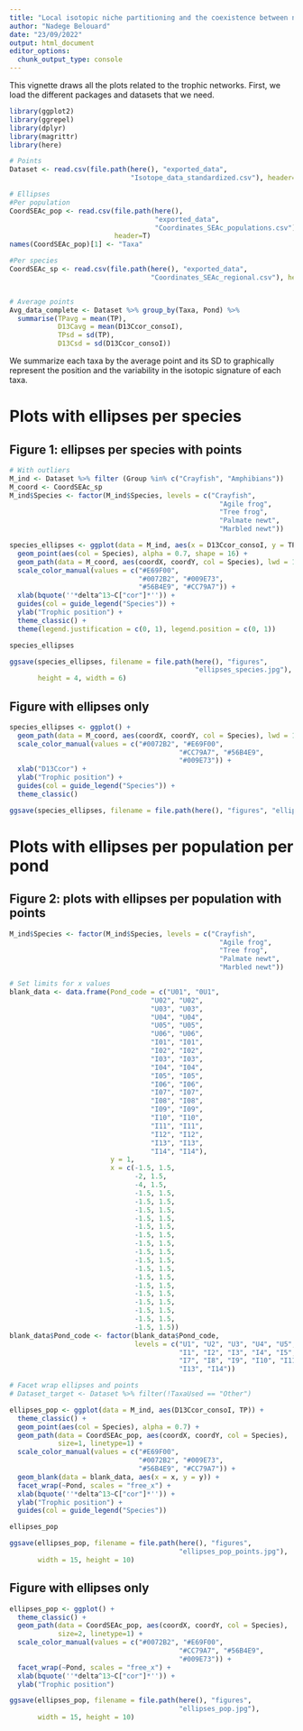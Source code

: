 ```yaml
---
title: "Local isotopic niche partitioning and the coexistence between native amphibians and invasive crayfish #4: Network plots with ellipses"
author: "Nadege Belouard"
date: "23/09/2022"
output: html_document
editor_options: 
  chunk_output_type: console
---
```


This vignette draws all the plots related to the trophic networks. First, we load the different packages and datasets that we need.

```r
library(ggplot2)
library(ggrepel)
library(dplyr)
library(magrittr)
library(here)

# Points
Dataset <- read.csv(file.path(here(), "exported_data", 
                              "Isotope_data_standardized.csv"), header=T)

# Ellipses
#Per population
CoordSEAc_pop <- read.csv(file.path(here(), 
                                    "exported_data", 
                                    "Coordinates_SEAc_populations.csv"), 
                          header=T)
names(CoordSEAc_pop)[1] <- "Taxa"

#Per species
CoordSEAc_sp <- read.csv(file.path(here(), "exported_data", 
                                   "Coordinates_SEAc_regional.csv"), header=T)


# Average points
Avg_data_complete <- Dataset %>% group_by(Taxa, Pond) %>%
  summarise(TPavg = mean(TP),
            D13Cavg = mean(D13Ccor_consoI),
            TPsd = sd(TP),
            D13Csd = sd(D13Ccor_consoI))


```

We summarize each taxa by the average point and its SD to graphically represent the position and the variability in the isotopic signature of each taxa.


# Plots with ellipses per species

## Figure 1: ellipses per species with points
```r

# With outliers
M_ind <- Dataset %>% filter (Group %in% c("Crayfish", "Amphibians"))
M_coord <- CoordSEAc_sp
M_ind$Species <- factor(M_ind$Species, levels = c("Crayfish",
                                                    "Agile frog",
                                                    "Tree frog",
                                                    "Palmate newt",
                                                    "Marbled newt"))

species_ellipses <- ggplot(data = M_ind, aes(x = D13Ccor_consoI, y = TP)) +
  geom_point(aes(col = Species), alpha = 0.7, shape = 16) +
  geom_path(data = M_coord, aes(coordX, coordY, col = Species), lwd = 1.5) +
  scale_color_manual(values = c("#E69F00", 
                                "#0072B2", "#009E73", 
                                "#56B4E9", "#CC79A7")) +
  xlab(bquote(''*delta^13~C["cor"]*'')) +
  guides(col = guide_legend("Species")) +
  ylab("Trophic position") +
  theme_classic() + 
  theme(legend.justification = c(0, 1), legend.position = c(0, 1))

species_ellipses

ggsave(species_ellipses, filename = file.path(here(), "figures", 
                                              "ellipses_species.jpg"), 
       height = 4, width = 6)
```

## Figure with ellipses only
```r
species_ellipses <- ggplot() +
  geom_path(data = M_coord, aes(coordX, coordY, col = Species), lwd = 1.5) +
  scale_color_manual(values = c("#0072B2", "#E69F00",
                                          "#CC79A7", "#56B4E9", 
                                          "#009E73")) +
  xlab("D13Ccor") +
  ylab("Trophic position") +
  guides(col = guide_legend("Species")) +
  theme_classic()

ggsave(species_ellipses, filename = file.path(here(), "figures", "ellipses_species_wopoints.jpg"), height = 4, width = 6)

```



# Plots with ellipses per population per pond

## Figure 2: plots with ellipses per population with points
```r

M_ind$Species <- factor(M_ind$Species, levels = c("Crayfish",
                                                    "Agile frog",
                                                    "Tree frog",
                                                    "Palmate newt",
                                                    "Marbled newt"))

# Set limits for x values
blank_data <- data.frame(Pond_code = c("U01", "0U1", 
                                   "U02", "U02", 
                                   "U03", "U03",
                                   "U04", "U04",
                                   "U05", "U05",
                                   "U06", "U06",
                                   "I01", "I01",
                                   "I02", "I02",
                                   "I03", "I03",
                                   "I04", "I04",
                                   "I05", "I05",
                                   "I06", "I06",
                                   "I07", "I07",
                                   "I08", "I08",
                                   "I09", "I09",
                                   "I10", "I10",
                                   "I11", "I11",
                                   "I12", "I12",
                                   "I13", "I13",
                                   "I14", "I14"),
                         y = 1,
                         x = c(-1.5, 1.5, 
                               -2, 1.5, 
                               -4, 1.5,
                               -1.5, 1.5, 
                               -1.5, 1.5, 
                               -1.5, 1.5, 
                               -1.5, 1.5, 
                               -1.5, 1.5, 
                               -1.5, 1.5, 
                               -1.5, 1.5, 
                               -1.5, 1.5, 
                               -1.5, 1.5, 
                               -1.5, 1.5, 
                               -1.5, 1.5, 
                               -1.5, 1.5, 
                               -1.5, 1.5, 
                               -1.5, 1.5, 
                               -1.5, 1.5, 
                               -1.5, 1.5, 
                               -1.5, 1.5))
blank_data$Pond_code <- factor(blank_data$Pond_code, 
                               levels = c("U1", "U2", "U3", "U4", "U5", "U6",
                                          "I1", "I2", "I3", "I4", "I5", "I6",
                                          "I7", "I8", "I9", "I10", "I11", "I12",
                                          "I13", "I14"))

# Facet wrap ellipses and points
# Dataset_target <- Dataset %>% filter(!TaxaUsed == "Other")

ellipses_pop <- ggplot(data = M_ind, aes(D13Ccor_consoI, TP)) +
  theme_classic() +
  geom_point(aes(col = Species), alpha = 0.7) +
  geom_path(data = CoordSEAc_pop, aes(coordX, coordY, col = Species), 
            size=1, linetype=1) +
  scale_color_manual(values = c("#E69F00", 
                                "#0072B2", "#009E73", 
                                "#56B4E9", "#CC79A7")) +
  geom_blank(data = blank_data, aes(x = x, y = y)) +
  facet_wrap(~Pond, scales = "free_x") +
  xlab(bquote(''*delta^13~C["cor"]*'')) +
  ylab("Trophic position") +
  guides(col = guide_legend("Species"))

ellipses_pop

ggsave(ellipses_pop, filename = file.path(here(), "figures",
                                          "ellipses_pop_points.jpg"),
       width = 15, height = 10)

```

## Figure with ellipses only
```r
ellipses_pop <- ggplot() +
  theme_classic() +
  geom_path(data = CoordSEAc_pop, aes(coordX, coordY, col = Species), 
            size=2, linetype=1) +
  scale_color_manual(values = c("#0072B2", "#E69F00",
                                          "#CC79A7", "#56B4E9", 
                                          "#009E73")) +
  facet_wrap(~Pond, scales = "free_x") +
  xlab(bquote(''*delta^13~C["cor"]*'')) +
  ylab("Trophic position")

ggsave(ellipses_pop, filename = file.path(here(), "figures", 
                                          "ellipses_pop.jpg"), 
       width = 15, height = 10)
```
